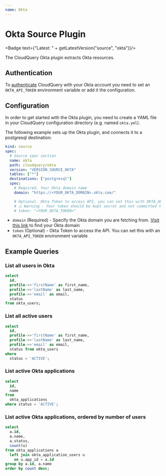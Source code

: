 ```yaml
---
name: Okta
---
```

# Okta Source Plugin


<Badge text={"Latest: " + getLatestVersion("source", "okta")}/>

The CloudQuery Okta plugin extracts Okta resources.

## Authentication

To [authenticate](https://developer.okta.com/docs/guides/create-an-api-token/overview/) CloudQuery with your Okta account you need to set an `OKTA_API_TOKEN` environment variable or add it the configuration.

## Configuration

In order to get started with the Okta plugin, you need to create a YAML file in your CloudQuery configuration directory (e.g. named `okta.yml`).

The following example sets up the Okta plugin, and connects it to a postgresql destination:

```yaml
kind: source
spec:
  # Source spec section
  name: okta
  path: cloudquery/okta
  version: "VERSION_SOURCE_OKTA"
  tables: ["*"]
  destinations: ["postgresql"]
  spec:
    # Required. Your Okta domain name
    domain: "https://<YOUR_OKTA_DOMAIN>.okta.com/"

    # Optional. Okta Token to access API, you can set this with OKTA_API_TOKEN environment variable
    # ⚠️ Warning - Your token should be kept secret and not committed to source control
    # token: "<YOUR_OKTA_TOKEN>"
```

- `domain` (Required) - Specify the Okta domain you are fetching from. [Visit this link](https://developer.okta.com/docs/guides/find-your-domain/findorg/) to find your Okta domain
- `token` (Optional) - Okta Token to access the API. You can set this with an `OKTA_API_TOKEN` environment variable

## Example Queries

### List all users in Okta

```sql
select 
  id,
  profile->>'firstName' as first_name,
  profile->>'lastName' as last_name,
  profile->>'email' as email,
  status
from okta_users;
```

### List all active users

```sql
select
  id,
  profile->>'firstName' as first_name,
  profile->>'lastName' as last_name,
  profile->>'email' as email,
  status from okta_users
where
  status = 'ACTIVE';
```

### List active Okta applications

```sql
select
  id,
  name
from
  okta_applications
where status = 'ACTIVE';
```

### List active Okta applications, ordered by number of users

```sql
select 
  a.id,
  a.name,
  a.status,
  count(u) 
from okta_applications a 
  left join okta_application_users u 
    on u.app_id = a.id 
group by a.id, a.name
order by count desc;
```
